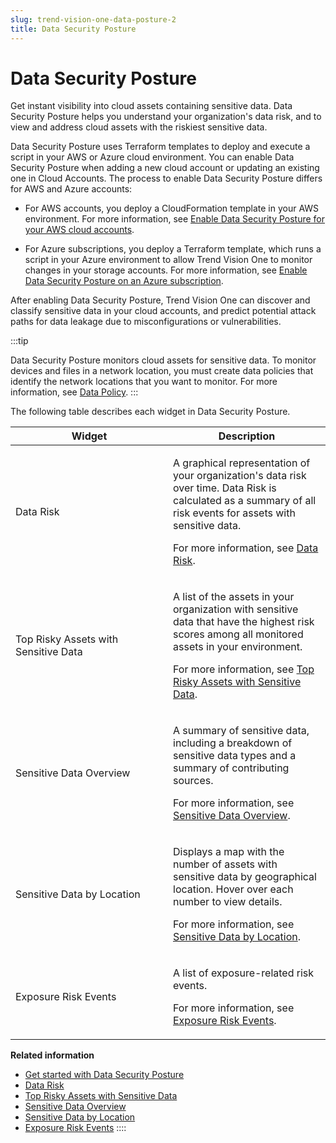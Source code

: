 ```yaml
---
slug: trend-vision-one-data-posture-2
title: Data Security Posture
---
```

# Data Security Posture

Get instant visibility into cloud assets containing sensitive data. Data Security Posture helps you understand your organization's data risk, and to view and address cloud assets with the riskiest sensitive data.

Data Security Posture uses Terraform templates to deploy and execute a script in your AWS or Azure cloud environment. You can enable Data Security Posture when adding a new cloud account or updating an existing one in Cloud Accounts. The process to enable Data Security Posture differs for AWS and Azure accounts:

- For AWS accounts, you deploy a CloudFormation template in your AWS environment. For more information, see [Enable Data Security Posture for your AWS cloud accounts](data-posture-for-aws-accounts.mdx).

- For Azure subscriptions, you deploy a Terraform template, which runs a script in your Azure environment to allow Trend Vision One to monitor changes in your storage accounts. For more information, see [Enable Data Security Posture on an Azure subscription](data-security-posture-azure.mdx).

After enabling Data Security Posture, Trend Vision One can discover and classify sensitive data in your cloud accounts, and predict potential attack paths for data leakage due to misconfigurations or vulnerabilities.

:::tip

Data Security Posture monitors cloud assets for sensitive data. To monitor devices and files in a network location, you must create data policies that identify the network locations that you want to monitor. For more information, see [Data Policy](data-policy-overview.mdx).
:::

The following table describes each widget in Data Security Posture.

<table>
<colgroup>
<col style="width: 50%" />
<col style="width: 50%" />
</colgroup>
<thead>
<tr>
<th>Widget</th>
<th>Description</th>
</tr>
</thead>
<tbody>
<tr>
<td>Data Risk</td>
<td><p>A graphical representation of your organization's data risk over time. Data Risk is calculated as a summary of all risk events for assets with sensitive data.</p>
<p>For more information, see <a href="trend-vision-one-data-risk">Data Risk</a>.</p></td>
</tr>
<tr>
<td>Top Risky Assets with Sensitive Data</td>
<td><p>A list of the assets in your organization with sensitive data that have the highest risk scores among all monitored assets in your environment.</p>
<p>For more information, see <a href="trend-vision-one-top-risky-assets-sensitive-data">Top Risky Assets with Sensitive Data</a>.</p></td>
</tr>
<tr>
<td>Sensitive Data Overview</td>
<td><p>A summary of sensitive data, including a breakdown of sensitive data types and a summary of contributing sources.</p>
<p>For more information, see <a href="trend-vision-one-sensitive-data-overview">Sensitive Data Overview</a>.</p></td>
</tr>
<tr>
<td>Sensitive Data by Location</td>
<td><p>Displays a map with the number of assets with sensitive data by geographical location. Hover over each number to view details.</p>
<p>For more information, see <a href="trend-vision-one-sensitive-data-location">Sensitive Data by Location</a>.</p></td>
</tr>
<tr>
<td>Exposure Risk Events</td>
<td><p>A list of exposure-related risk events.</p>
<p>For more information, see <a href="trend-vision-one-exposure-risk-events">Exposure Risk Events</a>.</p></td>
</tr>
</tbody>
</table>

**Related information**

- [Get started with Data Security Posture](getting-started-data-posture-2.mdx)
- [Data Risk](data-risk-2.mdx)
- [Top Risky Assets with Sensitive Data](top-risky-assets-sensitive-data-2.mdx)
- [Sensitive Data Overview](sensitive-data-overview-2.mdx)
- [Sensitive Data by Location](sensitive-data-location-2.mdx)
- [Exposure Risk Events](exposure-risk-events-2.mdx)
::::
